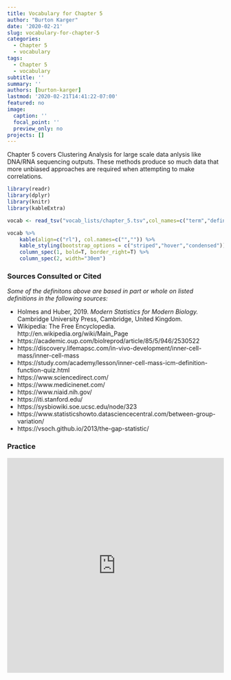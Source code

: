 ```yaml
---
title: Vocabulary for Chapter 5
author: "Burton Karger"
date: '2020-02-21'
slug: vocabulary-for-chapter-5
categories:
  - Chapter 5
  - vocabulary
tags:
  - Chapter 5
  - vocabulary
subtitle: ''
summary: ''
authors: [burton-karger]
lastmod: '2020-02-21T14:41:22-07:00'
featured: no
image:
  caption: ''
  focal_point: ''
  preview_only: no
projects: []
---
```


Chapter 5 covers Clustering Analysis for large scale data anlysis like DNA/RNA sequencing outputs. These methods produce so much data that more unbiased approaches are required when attempting to make correlations. 

```r
library(readr)
library(dplyr)
library(knitr)
library(kableExtra)
```

```r
vocab <- read_tsv("vocab_lists/chapter_5.tsv",col_names=c("term","definition")) 

vocab %>% 
    kable(align=c("rl"), col.names=c("","")) %>%
    kable_styling(bootstrap_options = c("striped","hover","condensed")) %>%
    column_spec(1, bold=T, border_right=T) %>%
    column_spec(2, width="30em")
```

### Sources Consulted or Cited

*Some of the definitons above are based in part or whole on listed definitions in the following sources:*

- Holmes and Huber, 2019. *Modern Statistics for Modern Biology.* Cambridge University Press, 
Cambridge, United Kingdom.
- Wikipedia: The Free Encyclopedia. http://en.wikipedia.org/wiki/Main_Page
- https://academic.oup.com/biolreprod/article/85/5/946/2530522
- https://discovery.lifemapsc.com/in-vivo-development/inner-cell-mass/inner-cell-mass
- https://study.com/academy/lesson/inner-cell-mass-icm-definition-function-quiz.html
- https://www.sciencedirect.com/
- https://www.medicinenet.com/
- https://www.niaid.nih.gov/
- https://iti.stanford.edu/
- https://sysbiowiki.soe.ucsc.edu/node/323
- https://www.statisticshowto.datasciencecentral.com/between-group-variation/
- https://vsoch.github.io/2013/the-gap-statistic/

### Practice

<iframe src="https://quizlet.com/488864042/flashcards/embed?i=2oqpc3&x=1jj1" height="500" width="100%" style="border:0"></iframe>
